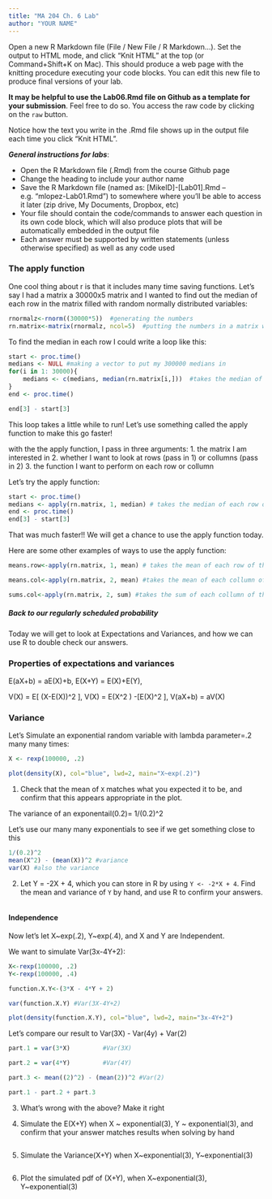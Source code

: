 ```yaml
---
title: "MA 204 Ch. 6 Lab"
author: "YOUR NAME"
--- 
```


Open a new R Markdown file (File / New File / R Markdown...).  Set the output to HTML mode, and click "Knit HTML" at the top (or Command+Shift+K on Mac).  This should produce a web page with the knitting procedure executing your code blocks.  You can edit this new file to produce final versions of your lab.

**It may be helpful to use the Lab06.Rmd file on Github as a template for your submission**.  Feel free to do so.  You access the raw code by clicking on the `raw` button.

Notice how the text you write in the .Rmd file shows up in the output file each time you click "Knit HTML".  

***General instructions for labs***: 

+  Open the R Markdown file (.Rmd) from the course Github page
+  Change the heading to include your author name
+  Save the R Markdown file (named as:  [MikeID]-[Lab01].Rmd -- e.g. "mlopez-Lab01.Rmd") to somewhere where you'll be able to access it later (zip drive, My Documents, Dropbox, etc)
+  Your file should contain the code/commands to answer each question in its own code block, which will also produce plots that will be automatically embedded in the output file
+  Each answer must be supported by written statements (unless otherwise specified) as well as any code used

### The apply function

One cool thing about r is that it includes many time saving functions.  Let's say I had a matrix a 30000x5 matrix and I wanted to find out the median of each row in the matrix filled with random normally distributed variables:

```r
rnormalz<-rnorm((30000*5))  #generating the numbers
rn.matrix<-matrix(rnormalz, ncol=5)  #putting the numbers in a matrix with 5 collumns
```

To find the median in each row I could write a loop like this:

```r
start <- proc.time()
medians <- NULL #making a vector to put my 300000 medians in
for(i in 1: 30000){
    medians <- c(medians, median(rn.matrix[i,]))  #takes the median of the ith row
}
end <- proc.time()

end[3] - start[3]
```

This loop takes a little while to run!  Let's use something called the apply function to make this go faster!

with the the apply function, I pass in three arguments:
1.  the matrix I am interested in
2.  whether I want to look at rows (pass in 1) or collumns (pass in 2)
3.  the function I want to perform on each row or collumn

Let's try the apply function:

```r
start <- proc.time()
medians <- apply(rn.matrix, 1, median) # takes the median of each row of the rn.matrix 
end <- proc.time()
end[3] - start[3]
```

That was much faster!! We will get a chance to use the apply function today.

Here are some other examples of ways to use the apply function:

```r

means.row<-apply(rn.matrix, 1, mean) # takes the mean of each row of the rn.matrix matrix

means.col<-apply(rn.matrix, 2, mean) #takes the mean of each collumn of the rn.matrix matrix

sums.col<-apply(rn.matrix, 2, sum) #takes the sum of each collumn of the rn.matrix matrix

```



##### Back to our regularly scheduled probability

Today we will get to look at Expectations and Variances, and how we can use R to double check our answers.

### Properties of expectations and variances

E(aX+b) = aE(X)+b, 
E(X+Y) = E(X)+E(Y), 

V(X) = E[ (X-E(X))^2 ], 
V(X) = E(X^2 ) -[E(X)^2 ], 
V(aX+b) = aV(X)

### Variance

Let's Simulate an exponential random variable with lambda parameter=.2 many many times:

```r
X <- rexp(100000, .2)

plot(density(X), col="blue", lwd=2, main="X~exp(.2)")
```


1. Check that the mean of `X` matches what you expected it to be, and confirm that this appears appropriate in the plot. 

The variance of an exponentail(0.2)= 1/(0.2)^2

Let's use our many many exponentials to see if we get something close to this

```r
1/(0.2)^2
mean(X^2) - (mean(X))^2 #variance
var(X) #also the variance
```

2. Let Y = -2X + 4, which you can store in R by using `Y <- -2*X + 4`. Find the mean and variance of `Y` by hand, and use R to confirm your answers. 

```r

```

#### Independence


Now let's let X~exp(.2), Y~exp(.4), and X and Y are Independent.

We want to simulate Var(3x-4Y+2):

```r
X<-rexp(100000, .2)
Y<-rexp(100000, .4)

function.X.Y<-(3*X - 4*Y + 2)

var(function.X.Y) #Var(3X-4Y+2)

plot(density(function.X.Y), col="blue", lwd=2, main="3x-4Y+2")
```



Let's compare our result to  Var(3X) - Var(4y) + Var(2)

```r
part.1 = var(3*X)         #Var(3X)

part.2 = var(4*Y)         #Var(4Y)

part.3 <- mean((2)^2) - (mean(2))^2 #Var(2)

part.1 - part.2 + part.3

```

3. What's wrong with the above? Make it right


4. Simulate the E(X+Y) when X ~ exponential(3), Y ~ exponential(3), and confirm that your answer matches results when solving by hand 

```r

```


5.  Simulate the Variance(X+Y) when X~exponential(3), Y~exponential(3)

```r

```

6.  Plot the simulated pdf of (X+Y), when X~exponential(3), Y~exponential(3)

```r

```

